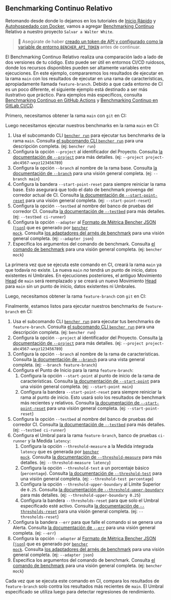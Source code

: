 
## Benchmarking Continuo Relativo

Retomando desde donde lo dejamos en los tutoriales de
[Inicio Rápido][quick start] y [Autohospedado con Docker][docker self-hosted],
vamos a agregar [Benchmarking Continuo][continuous benchmarking] Relativo a nuestro proyecto `Salvar a Walter White`.

> 🐰 Asegúrate de haber
> [creado un token de API y configurado como la variable de entorno `BENCHER_API_TOKEN`][create an api token]
> antes de continuar.

[quick start]: /es/docs/tutorial/quick-start/
[docker self-hosted]: /es/docs/tutorial/docker/
[continuous benchmarking]: /es/docs/explanation/continuous-benchmarking/
[create an api token]: /es/docs/tutorial/quick-start/#create-an-api-token

El Benchmarking Continuo Relativo realiza una comparación lado a lado de dos versiones de tu código.
Esto puede ser útil en entornos CI/CD ruidosos,
donde los recursos disponibles pueden ser altamente variables entre ejecuciones.
En este ejemplo, compararemos los resultados de ejecutar en la rama `main`
con los resultados de ejecutar en una rama de características, apropiadamente llamada `feature-branch`.
Debido a que cada entorno de CI es un poco diferente,
el siguiente ejemplo está destinado a ser más ilustrativo que práctico.
Para ejemplos más específicos, consulta [Benchmarking Continuo en GitHub Actions][github actions]
y [Benchmarking Continuo en GitLab CI/CD][gitlab ci/cd].

[github actions]: /es/docs/how-to/github-actions/
[gitlab ci/cd]: /es/docs/how-to/gitlab-ci-cd/

Primero, necesitamos obtener la rama `main` con `git` en CI:

<GitCheckoutMain />

Luego necesitamos ejecutar nuestros benchmarks en la rama `main` en CI:

<RunMainRelative />

1. Usa el subcomando CLI <code><a href="/es/docs/explanation/bencher-run/">bencher run</a></code>
   para ejecutar tus benchmarks de la rama `main`.
   Consulta [el subcomando CLI `bencher run`][bencher run] para una descripción completa.
   (ej: `bencher run`)
2. Configura la opción `--project` al identificador del Proyecto.
   Consulta [la documentación de `--project`][project option] para más detalles.
   (ej: `--project project-abc4567-wxyz123456789`)
3. Configura la opción `--branch` al nombre de la rama base.
   Consulta [la documentación de `--branch`][branch option] para una visión general completa.
   (ej: `--branch main`)
4. Configura la bandera `--start-point-reset` para siempre reiniciar la rama base.
   Esto asegurará que todo el dato de benchmark provenga del corredor actual de CI.
   Consulta [la documentación de `--start-point-reset`][start point reset] para una visión general completa.
   (ej: `--start-point-reset`)
5. Configura la opción `--testbed` al nombre del banco de pruebas del corredor CI.
   Consulta [la documentación de `--testbed`][testbed option] para más detalles.
   (ej: `--testbed ci-runner`)
6. Configura la opción `--adapter` al [Formato de Métrica Bencher JSON (`json`)][bmf] que es generado por <code><a href="/es/docs/reference/bencher-metric-format/#bencher-mock">bencher mock</a></code>.
   Consulta [los adaptadores del arnés de benchmark][adapter json] para una visión general completa.
   (ej: `--adapter json`)
7. Especifica los argumentos del comando de benchmark.
   Consulta [el comando de benchmark][command argument] para una visión general completa.
   (ej: `bencher mock`)

La primera vez que se ejecuta este comando en CI,
creará la rama `main` ya que todavía no existe.
La nueva `main` _no_ tendrá un punto de inicio, datos existentes ni Umbrales.
En ejecuciones posteriores, el antiguo Movimiento [Head][head] de `main` será reemplazado
y se creará un nuevo Movimiento [Head][head] para `main` sin un punto de inicio, datos existentes ni Umbrales.

[bencher run]: /es/docs/explanation/bencher-run/
[project option]: /es/docs/explanation/bencher-run/#--project-project
[branch option]: /es/docs/explanation/branch-selection/#--branch-branch
[start point reset]: /es/docs/explanation/branch-selection/#--start-point-reset
[testbed option]: /es/docs/explanation/bencher-run/#--testbed-testbed
[bmf]: /es/docs/reference/bencher-metric-format/
[adapter json]: /es/docs/explanation/adapters/#-json
[command argument]: /es/docs/explanation/bencher-run/#benchmark-command
[head]: /es/docs/explanation/benchmarking/#head

Luego, necesitamos obtener la rama `feature-branch` con `git` en CI:

<GitCheckoutFeature />

Finalmente, estamos listos para ejecutar nuestros benchmarks de `feature-branch` en CI:

<RunFeatureRelative />

1. Usa el subcomando CLI <code><a href="/es/docs/explanation/bencher-run/">bencher run</a></code>
   para ejecutar tus benchmarks de `feature-branch`.
   Consulta [el subcomando CLI `bencher run`][bencher run] para una descripción completa.
   (ej: `bencher run`)
2. Configura la opción `--project` al identificador del Proyecto.
   Consulta [la documentación de `--project`][project option] para más detalles.
   (ej: `--project project-abc4567-wxyz123456789`)
3. Configura la opción `--branch` al nombre de la rama de características.
   Consulta [la documentación de `--branch`][branch option] para una vista general completa.
   (ej: `--branch feature-branch`)
4. Configura el Punto de Inicio para la rama `feature-branch`:
   1. Configura la opción `--start-point` al punto de inicio de la rama de características.
   Consulta [la documentación de `--start-point`][start point] para una visión general completa.
   (ej: `--start-point main`)
   2. Configura la bandera `--start-point-reset` para siempre reiniciar la rama al punto de inicio.
   Esto usará solo los resultados de benchmark más recientes y relativos.
   Consulta [la documentación de `--start-point-reset`][start point reset] para una visión general completa.
   (ej: `--start-point-reset`)
5. Configura la opción `--testbed` al nombre del banco de pruebas del corredor CI.
   Consulta [la documentación de `--testbed`][testbed option] para más detalles.
   (ej: `--testbed ci-runner`)
6. Configura el Umbral para la rama `feature-branch`, banco de pruebas `ci-runner` y la Medida `latency`:
   1. Configura la opción `--threshold-measure` a la Medida integrada `latency` que es generada por <code><a href="/es/docs/reference/bencher-metric-format/#bencher-mock">bencher mock</a></code>.
   Consulta [la documentación de `--threshold-measure`][threshold measure option] para más detalles.
   (ej: `--threshold-measure latency`)
   2. Configura la opción `--threshold-test` a un porcentaje básico (`percentage`).
   Consulta [la documentación de `--threshold-test`][threshold test option] para una visión general completa.
   (ej: `--threshold-test percentage`)
   3. Configura la opción `--threshold-upper-boundary` al Límite Superior de `0.25`.
   Consulta [la documentación de `--threshold-upper-boundary`][threshold upper boundary] para más detalles.
   (ej: `--threshold-upper-boundary 0.25`)
   4. Configura la bandera `--thresholds-reset` para que solo el Umbral especificado esté activo.
   Consulta [la documentación de `--thresholds-reset`][thresholds reset] para una visión general completa.
   (ej: `--thresholds-reset`)
7. Configura la bandera `--err` para que falle el comando si se genera una Alerta.
   Consulta [la documentación de `--err`][alert err] para una visión general completa.
   (ej: `--err`)
8. Configura la opción `--adapter` al [Formato de Métrica Bencher JSON (`json`)][bmf] que es generado por <code><a href="/es/docs/reference/bencher-metric-format/#bencher-mock">bencher mock</a></code>.
   Consulta [los adaptadores del arnés de benchmark][adapter json] para una visión general completa.
   (ej: `--adapter json`)
9. Especifica los argumentos del comando de benchmark.
   Consulta [el comando de benchmark][command argument] para una visión general completa.
   (ej: `bencher mock`)

Cada vez que se ejecuta este comando en CI,
compara los resultados de `feature-branch` solo contra los resultados más recientes de `main`.
El Umbral especificado se utiliza luego para detectar regresiones de rendimiento.

[start point]: /es/docs/explanation/branch-selection/#--start-point-branch
[start point reset]: /es/docs/explanation/branch-selection/#--start-point-reset
[threshold measure option]: /es/docs/explanation/thresholds/#--threshold-measure-measure
[threshold test option]: /es/docs/explanation/thresholds/#--threshold-test-test
[threshold upper boundary]: /es/docs/explanation/thresholds/#--threshold-upper-boundary-boundary
[thresholds reset]: /es/docs/explanation/thresholds/#--thresholds-reset
[alert err]: /es/docs/explanation/thresholds/#--err